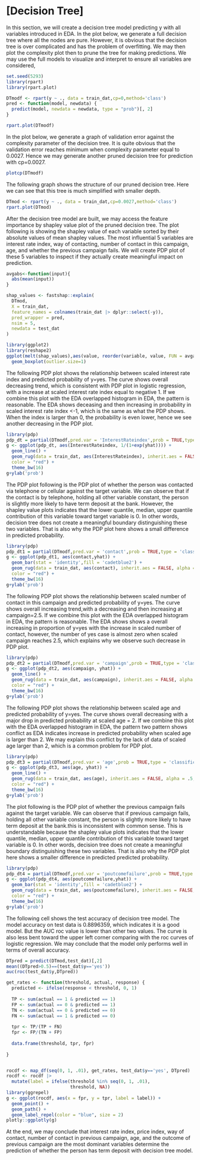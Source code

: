 # [Decision Tree]

In this section, we will create a decision tree model predicting y with all variables introduced in EDA. In the plot below, we generate a full decision tree where all the nodes are pure. However, it is obvious that the decision tree is over complicated and has the problem of overfitting. We may then plot the complexity plot then to prune the tree for making predictions. We may use the full models to visualize and interpret to ensure all variables are considered,

```r
set.seed(5293)
library(rpart)
library(rpart.plot)

DTmodf <- rpart(y ~ ., data = train_dat,cp=0,method='class')
pred <- function(model, newdata) {
  predict(model, newdata = newdata, type = "prob")[, 2]
}

rpart.plot(DTmodf)
```

In the plot below, we generate a graph of validation error against the complexity parameter of the decision tree. It is quite obvious that the validation error reaches minimum when complexity parameter equal to 0.0027. Hence we may generate another pruned decision tree for prediction with cp=0.0027.

```r
plotcp(DTmodf)
```

The following graph shows the structure of our pruned decision tree. Here we can see that this tree is much simplified with smaller depth.

```r
DTmod <- rpart(y ~ ., data = train_dat,cp=0.0027,method='class')
rpart.plot(DTmod)
```

After the decision tree model are built, we may access the feature importance by shapley value plot of the pruned decision tree. The plot following is showing the shapley value of each variable sorted by their absolute values of mean shapley values. The most influential 5 variables are interest rate index, way of contacting, number of contact in this campaign, age, and whether the previous campaign fails. We will create PDP plot of these 5 variables to inspect if they actually create meaningful impact on prediction.

```r
avgabs<-function(input){
  abs(mean(input))
}

shap_values <- fastshap::explain(
  DTmod, 
  X = train_dat,           
  feature_names = colnames(train_dat |> dplyr::select(-y)),
  pred_wrapper = pred, 
  nsim = 5,
  newdata = test_dat
)

library(ggplot2)
library(reshape2)
ggplot(melt(shap_values),aes(value, reorder(variable, value, FUN = avgabs)))+
  geom_boxplot(outlier.size=1)
```

The following PDP plot shows the relationship between scaled interest rate index and predicted probability of y=yes. The curve shows overall decreasing trend, which is consistent with PDP plot in logistic regression, with a increase at scaled interest rate index equal to negative 1. If we combine this plot with the EDA overlapped histogram in EDA, the pattern is reasonable. The EDA shows deceasing and then increasing in probability in scaled interest rate index \<-1, which is the same as what the PDP shows. When the index is larger than 0, the probability is even lower, hence we see another decreasing in the PDP plot.

```r
library(pdp)
pdp_dt = partial(DTmodf,pred.var = 'InterestRateindex',prob = TRUE,type = 'classification')
g <- ggplot(pdp_dt, aes(InterestRateindex, 1/(1+exp(yhat)))) +
  geom_line() +
  geom_rug(data = train_dat, aes(InterestRateindex), inherit.aes = FALSE, alpha = .5,
  color = "red") +
  theme_bw(16)
g+ylab('prob')
```

The PDP plot following is the PDP plot of whether the person was contacted via telephone or cellular against the target variable. We can observe that if the contact is by telephone, holding all other variable constant, the person is slightly more likely to have term deposit at the bank. However, the shapley value plots indicates that the lower quantile, median, upper quantile contribution of this variable toward target variable is 0. In other words, decision tree does not create a meaningful boundary distinguishing these two variables. That is also why the PDP plot here shows a small difference in predicted probability.

```r
library(pdp)
pdp_dt1 = partial(DTmodf,pred.var = 'contact',prob = TRUE,type = 'classification')
g <- ggplot(pdp_dt1, aes(contact,yhat)) +
  geom_bar(stat = 'identity',fill = 'cadetblue2') +
  geom_rug(data = train_dat, aes(contact), inherit.aes = FALSE, alpha = .5,
  color = "red") +
  theme_bw(16)
g+ylab('prob')
```

The following PDP plot shows the relationship between scaled number of contact in this campaign and predicted probability of y=yes. The curve shows overall increasing trend,with a decreasing and then increasing at campaign=2.5. If we combine this plot with the EDA overlapped histogram in EDA, the pattern is reasonable. The EDA shows shows a overall increasing in proportion of y=yes with the increase in scaled number of contact, however, the number of yes case is almost zero when scaled campaign reaches 2.5, which explains why we observe such decrease in PDP plot.

```r
library(pdp)
pdp_dt2 = partial(DTmodf,pred.var = 'campaign',prob = TRUE,type = 'classification')
g <- ggplot(pdp_dt2, aes(campaign, yhat)) +
  geom_line() +
  geom_rug(data = train_dat, aes(campaign), inherit.aes = FALSE, alpha = .5,
  color = "red") +
  theme_bw(16)
g+ylab('prob')
```

The following PDP plot shows the relationship between scaled age and predicted probability of y=yes. The curve shows overall decreasing with a major drop in predicted probability at scaled age = 2. If we combine this plot with the EDA overlapped histogram in EDA, the pattern two pattern shows conflict as EDA indicates increase in predicted probability when scaled age is larger than 2. We may explain this conflict by the lack of data of scaled age larger than 2, which is a common problem for PDP plot.

```r
library(pdp)
pdp_dt3 = partial(DTmodf,pred.var = 'age',prob = TRUE,type = 'classification')
g <- ggplot(pdp_dt3, aes(age, yhat)) +
  geom_line() +
  geom_rug(data = train_dat, aes(age), inherit.aes = FALSE, alpha = .5,
  color = "red") +
  theme_bw(16)
g+ylab('prob')
```

The plot following is the PDP plot of whether the previous campaign fails against the target variable. We can observe that if previous campaign fails, holding all other variable constant, the person is slightly more likely to have term deposit at the bank.this is inconsistent with common sense. This is understandable because the shapley value plots indicates that the lower quantile, median, upper quantile contribution of this variable toward target variable is 0. In other words, decision tree does not create a meaningful boundary distinguishing these two variables. That is also why the PDP plot here shows a smaller difference in predicted predicted probability.

```r
library(pdp)
pdp_dt4 = partial(DTmodf,pred.var = 'poutcomefailure',prob = TRUE,type = 'classification')
g <- ggplot(pdp_dt4, aes(poutcomefailure,yhat)) +
  geom_bar(stat = 'identity',fill = 'cadetblue2') +
  geom_rug(data = train_dat, aes(poutcomefailure), inherit.aes = FALSE, alpha = .5,
  color = "red") +
  theme_bw(16)
g+ylab('prob')
```

The following cell shows the test accuracy of decision tree model. The model accuracy on test data is 0.8896359, which indicates it is a good model. But the AUC roc value is lower than other two values. The curve is also less bent toward the upper left corner comparing with the roc curves of logistic regression. We may conclude that the model only performs well in terms of overall accuracy.

```r
DTpred = predict(DTmod,test_dat)[,2]
mean((DTpred>0.5)==(test_dat$y=='yes'))
auc(roc(test_dat$y,DTpred))
```

```r
get_rates <- function(threshold, actual, response) {
  predicted <- ifelse(response < threshold, 0, 1)
  
  TP <- sum(actual == 1 & predicted == 1)
  FP <- sum(actual == 0 & predicted == 1)
  TN <- sum(actual == 0 & predicted == 0)
  FN <- sum(actual == 1 & predicted == 0)
  
  tpr <- TP/(TP + FN)
  fpr <- FP/(TN + FP)  
  
  data.frame(threshold, tpr, fpr)
  
}


rocdf <- map_df(seq(0, 1, .01), get_rates, test_dat$y=='yes', DTpred)
rocdf <- rocdf |> 
  mutate(label = ifelse(threshold %in% seq(0, 1, .01),
                        threshold, NA))
library(ggrepel)
g <- ggplot(rocdf, aes(x = fpr, y = tpr, label = label)) +
  geom_point() +
  geom_path() +
  geom_label_repel(color = "blue", size = 2)
plotly::ggplotly(g)
```

At the end, we may conclude that interest rate index, price index, way of contact, number of contact in previous campaign, age, and the outcome of previous campaign are the most dominant variables determine the prediction of whether the person has term deposit with decision tree model.
